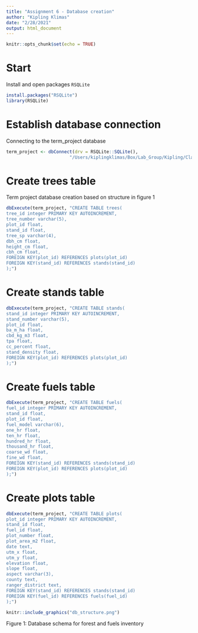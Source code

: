 ```yaml
---
title: "Assignment 6 - Database creation"
author: "Kipling Klimas"
date: "2/28/2021"
output: html_document
---
```



```r
knitr::opts_chunk$set(echo = TRUE)
```

# Start

Install and open packages `RSQLite`

```r
install.packages("RSQLite")
library(RSQLite)
```
 
# Establish database connection

Connecting to the term_project database

```r
term_project <- dbConnect(drv = RSQLite::SQLite(),
                        "/Users/kiplingklimas/Box/Lab_Group/Kipling/Classes/WILD6900_EcoRepSci/databases/term_project.db")
```

# Create trees table
Term project database creation based on structure in figure 1

```r
dbExecute(term_project, "CREATE TABLE trees(
tree_id integer PRIMARY KEY AUTOINCREMENT,
tree_number varchar(5),
plot_id float,
stand_id float,
tree_sp varchar(4),
dbh_cm float,
height_cm float, 
cbh_cm float,
FOREIGN KEY(plot_id) REFERENCES plots(plot_id)
FOREIGN KEY(stand_id) REFERENCES stands(stand_id)
);")
```

# Create stands table

```r
dbExecute(term_project, "CREATE TABLE stands(
stand_id integer PRIMARY KEY AUTOINCREMENT,
stand_number varchar(5),
plot_id float,
ba_m_ha float,
cbd_kg_m3 float,
tpa float,
cc_percent float,
stand_density float, 
FOREIGN KEY(plot_id) REFERENCES plots(plot_id)
);")
```

# Create fuels table

```r
dbExecute(term_project, "CREATE TABLE fuels(
fuel_id integer PRIMARY KEY AUTOINCREMENT,
stand_id float,
plot_id float,
fuel_model varchar(6),
one_hr float,
ten_hr float,
hundred_hr float,
thousand_hr float,
coarse_wd float,
fine_wd float,
FOREIGN KEY(stand_id) REFERENCES stands(stand_id)
FOREIGN KEY(plot_id) REFERENCES plots(plot_id)
);")
```

# Create plots table

```r
dbExecute(term_project, "CREATE TABLE plots(
plot_id integer PRIMARY KEY AUTOINCREMENT,
stand_id float,
fuel_id float,
plot_number float,
plot_area_m2 float,
date text,
utm_x float,
utm_y float,
elevation float,
slope float,
aspect varchar(3),
county text,
ranger_district text,
FOREIGN KEY(stand_id) REFERENCES stands(stand_id)
FOREIGN KEY(fuel_id) REFERENCES fuels(fuel_id)
);")
```

```r
knitr::include_graphics("db_structure.png")
```

Figure 1: Database schema for forest and fuels inventory